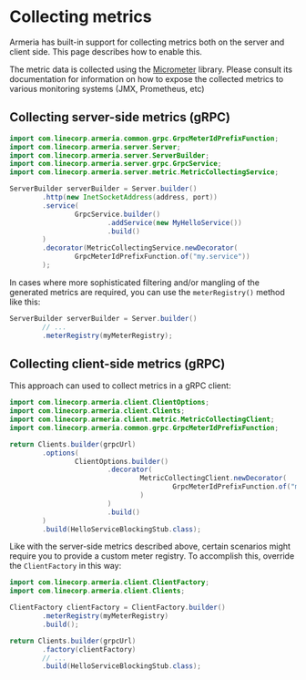 # Collecting metrics

Armeria has built-in support for collecting metrics both on the server and client side. This page describes how to enable this.

The metric data is collected using the [Micrometer](https://micrometer.io/) library. Please consult its documentation for information on how to expose the collected metrics to various monitoring systems (JMX, Prometheus, etc)

## Collecting server-side metrics (gRPC)

```java
import com.linecorp.armeria.common.grpc.GrpcMeterIdPrefixFunction;
import com.linecorp.armeria.server.Server;
import com.linecorp.armeria.server.ServerBuilder;
import com.linecorp.armeria.server.grpc.GrpcService;
import com.linecorp.armeria.server.metric.MetricCollectingService;

ServerBuilder serverBuilder = Server.builder()
        .http(new InetSocketAddress(address, port))
        .service(
                GrpcService.builder()
                        .addService(new MyHelloService())
                        .build()
        )
        .decorator(MetricCollectingService.newDecorator(
                GrpcMeterIdPrefixFunction.of("my.service"))
        );
```

In cases where more sophisticated filtering and/or mangling of the generated metrics are required, you can use the `meterRegistry()` method like this:

```java
ServerBuilder serverBuilder = Server.builder()
        // ...
        .meterRegistry(myMeterRegistry);
```

## Collecting client-side metrics (gRPC)

This approach can used to collect metrics in a gRPC client:

```java
import com.linecorp.armeria.client.ClientOptions;
import com.linecorp.armeria.client.Clients;
import com.linecorp.armeria.client.metric.MetricCollectingClient;
import com.linecorp.armeria.common.grpc.GrpcMeterIdPrefixFunction;

return Clients.builder(grpcUrl)
        .options(
                ClientOptions.builder()
                        .decorator(
                                MetricCollectingClient.newDecorator(
                                        GrpcMeterIdPrefixFunction.of("my.client")
                                )
                        )
                        .build()
        )
        .build(HelloServiceBlockingStub.class);
```

Like with the server-side metrics described above, certain scenarios might require you to provide a custom meter registry. To accomplish this, override the `ClientFactory` in this way:

```java
import com.linecorp.armeria.client.ClientFactory;
import com.linecorp.armeria.client.Clients;

ClientFactory clientFactory = ClientFactory.builder()
        .meterRegistry(myMeterRegistry)
        .build();

return Clients.builder(grpcUrl)
        .factory(clientFactory)
        // ...
        .build(HelloServiceBlockingStub.class);
```
